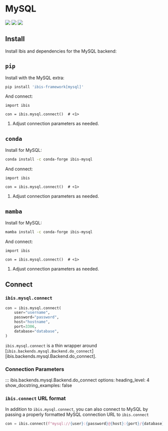 # MySQL

![](https://img.shields.io/badge/memtables-fallback-yellow?style=flat-square) ![](https://img.shields.io/badge/inputs-MySQL tables-blue?style=flat-square) ![](https://img.shields.io/badge/outputs-MySQL tables | CSV | pandas | Parquet | PyArrow-orange?style=flat-square)

## Install

Install Ibis and dependencies for the MySQL backend:

::: {.panel-tabset}

## `pip`

Install with the MySQL extra:

```.bash
pip install 'ibis-framework[mysql]'
```

And connect:

```.python
import ibis

con = ibis.mysql.connect()  # <1>
```

1. Adjust connection parameters as needed.

## `conda`

Install for MySQL:

```.bash
conda install -c conda-forge ibis-mysql
```

And connect:

```.python
import ibis

con = ibis.mysql.connect()  # <1>
```

1. Adjust connection parameters as needed.

## `mamba`

Install for MySQL:

```.bash
mamba install -c conda-forge ibis-mysql
```

And connect:

```.python
import ibis

con = ibis.mysql.connect()  # <1>
```

1. Adjust connection parameters as needed.

:::

## Connect

### `ibis.mysql.connect`

```python
con = ibis.mysql.connect(
    user="username",
    password="password",
    host="hostname",
    port=3306,
    database="database",
)
```

::: {.callout-note}
`ibis.mysql.connect` is a thin wrapper around [`ibis.backends.mysql.Backend.do_connect`][ibis.backends.mysql.Backend.do_connect].
:::

### Connection Parameters

<!-- prettier-ignore-start -->
::: ibis.backends.mysql.Backend.do_connect
    options:
      heading_level: 4
      show_docstring_examples: false
<!-- prettier-ignore-end -->

### `ibis.connect` URL format

In addition to `ibis.mysql.connect`, you can also connect to MySQL by
passing a properly formatted MySQL connection URL to `ibis.connect`

```python
con = ibis.connect(f"mysql://{user}:{password}@{host}:{port}/{database}")
```
